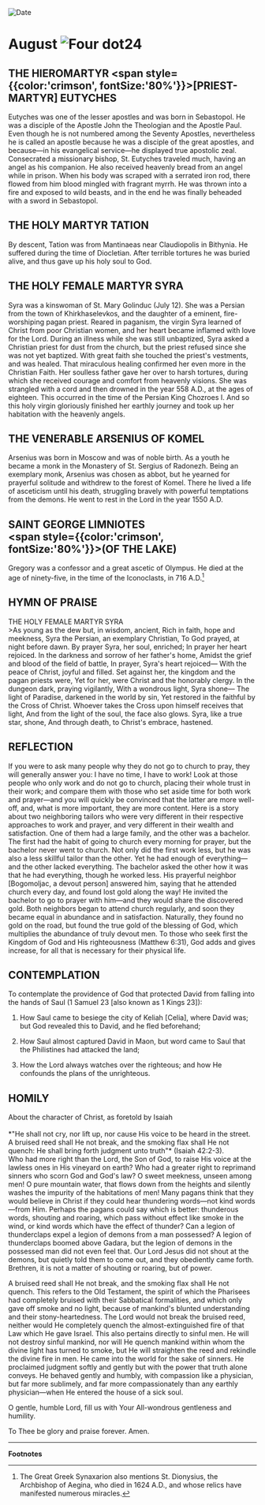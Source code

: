 
<RunningHead />
<Image src="/title-imprint.png" height={68} width={50} alt="Date" className="title-imprint"/>

# <div id="date">August <Image className="four-dot" src="/four-dot.png" height={15} width={15} alt="Four dot" />24</div>

## THE HIEROMARTYR <span style={{color:'crimson', fontSize:'80%'}}>[PRIEST-MARTYR]</span> EUTYCHES

Eutyches was one of the lesser apostles and was born in Sebastopol. He was a disciple of the Apostle John the Theologian and the Apostle Paul. Even though he is not numbered among the Seventy Apostles, nevertheless he is called an apostle because he was a disciple of the great apostles, and because—in his evangelical service—he displayed true apostolic zeal. Consecrated a missionary bishop, St. Eutyches traveled much, having an angel as his companion. He also received heavenly bread from an angel while in prison. When his body was scraped with a serrated iron rod, there flowed from him blood mingled with fragrant myrrh. He was thrown into a fire and exposed to wild beasts, and in the end he was finally beheaded with a sword in Sebastopol.

## THE HOLY MARTYR TATION

By descent, Tation was from Mantinaeas near Claudiopolis in Bithynia. He suffered during the time of Diocletian. After terrible tortures he was buried alive, and thus gave up his holy soul to God.

## THE HOLY FEMALE MARTYR SYRA

Syra was a kinswoman of St. Mary Golinduc (July 12). She was a Persian from the town of Khirkhaselevkos, and the daughter of a eminent, fire-worshiping pagan priest. Reared in paganism, the virgin Syra learned of Christ from poor Christian women, and her heart became inflamed with love for the Lord. During an illness while she was still unbaptized, Syra asked a Christian priest for dust from the church, but the priest refused since she was not yet baptized. With great faith she touched the priest's vestments, and was healed. That miraculous healing confirmed her even more in the Christian Faith. Her soulless father gave her over to harsh tortures, during which she received courage and comfort from heavenly visions. She was strangled with a cord and then drowned in the year 558 A.D., at the ages of eighteen. This occurred in the time of the Persian King Chozroes I. And so this holy virgin gloriously finished her earthly journey and took up her habitation with the heavenly angels.

## THE VENERABLE ARSENIUS OF KOMEL

Arsenius was born in Moscow and was of noble birth. As a youth he became a monk in the Monastery of St. Sergius of Radonezh. Being an exemplary monk, Arsenius was chosen as abbot, but he yearned for prayerful solitude and withdrew to the forest of Komel. There he lived a life of asceticism until his death, struggling bravely with powerful temptations from the demons. He went to rest in the Lord in the year 1550 A.D.

## SAINT GEORGE LIMNIOTES <br /><span style={{color:'crimson', fontSize:'80%'}}>(OF THE LAKE)</span>

Gregory was a confessor and a great ascetic of Olympus. He died at the age of ninety-five, in the time of the Iconoclasts, in 716 A.D.[^1]


## HYMN OF PRAISE
<div style={{textAlign:'center', color:'crimson', fontWeight:'bold'}}>
THE HOLY FEMALE MARTYR SYRA
</div>
>As young as the dew but, in wisdom, ancient,  
Rich in faith, hope and meekness,  
Syra the Persian, an exemplary Christian,  
To God prayed, at night before dawn.  
By prayer Syra, her soul, enriched;  
In prayer her heart rejoiced.  
In the darkness and sorrow of her father's home,  
Amidst the grief and blood of the field of battle,  
In prayer, Syra's heart rejoiced—  
With the peace of Christ, joyful and filled.  
Set against her, the kingdom and the pagan priests were,  
Yet for her, were Christ and the honorably clergy.  
In the dungeon dark, praying vigilantly,  
With a wondrous light, Syra shone—  
The light of Paradise, darkened in the world by sin,  
Yet restored in the faithful by the Cross of Christ.  
Whoever takes the Cross upon himself receives that light,  
And from the light of the soul, the face also glows.  
Syra, like a true star, shone,  
And through death, to Christ's embrace, hastened.  


## REFLECTION

If you were to ask many people why they do not go to church to pray, they will generally answer you: I have no time, I have to work! Look at those people who only work and do not go to church, placing their whole trust in their work; and compare them with those who set aside time for both work and prayer—and you will quickly be convinced that the latter are more well-off, and, what is more important, they are more content. Here is a story about two neighboring tailors who were very different in their respective approaches to work and prayer, and very different in their wealth and satisfaction. One of them had a large family, and the other was a bachelor. The first had the habit of going to church every morning for prayer, but the bachelor never went to church. Not only did the first work less, but he was also a less skillful tailor than the other. Yet he had enough of everything—and the other lacked everything. The bachelor asked the other how it was that he had everything, though he worked less. His prayerful neighbor [Bogomoljac, a devout person] answered him, saying that he attended church every day, and found lost gold along the way! He invited the bachelor to go to prayer with him—and they would share the discovered gold. Both neighbors began to attend church regularly, and soon they became equal in abundance and in satisfaction. Naturally, they found no gold on the road, but found the true gold of the blessing of God, which multiplies the abundance of truly devout men. To those who seek first the Kingdom of God and His righteousness (Matthew 6:31), God adds and gives increase, for all that is necessary for their physical life.


## CONTEMPLATION

To contemplate the providence of God that protected David from falling into the hands of Saul (1 Samuel 23 [also known as 1 Kings 23]):

1. How Saul came to besiege the city of Keliah [Celia], where David was; but God revealed this to David, and he fled beforehand;

2. How Saul almost captured David in Maon, but word came to Saul that the Philistines had attacked the land;

3. How the Lord always watches over the righteous; and how He confounds the plans of the unrighteous.


## HOMILY
<div style={{textAlign:'center', color:'crimson', fontWeight:'bold'}}>
About the character of Christ, as foretold by Isaiah
</div>
<br />
<div style={{textAlign:'right'}}>
*"He shall not cry, nor lift up, nor cause His voice to be heard in the street. A bruised reed shall He not break, and the smoking flax shall He not quench: He shall bring forth judgment unto truth"* (Isaiah 42:2-3).
</div>
Who had more right than the Lord, the Son of God, to raise His voice at the lawless ones in His vineyard on earth? Who had a greater right to reprimand sinners who scorn God and God's law? O sweet meekness, unseen among men! O pure mountain water, that flows down from the heights and silently washes the impurity of the habitations of men! Many pagans think that they would believe in Christ if they could hear thundering words—not kind words—from Him. Perhaps the pagans could say which is better: thunderous words, shouting and roaring, which pass without effect like smoke in the wind, or kind words which have the effect of thunder? Can a legion of thunderclaps expel a legion of demons from a man possessed? A legion of thunderclaps boomed above Gadara, but the legion of demons in the possessed man did not even feel that. Our Lord Jesus did not shout at the demons, but quietly told them to come out, and they obediently came forth. Brethren, it is not a matter of shouting or roaring, but of power.

A bruised reed shall He not break, and the smoking flax shall He not quench. This refers to the Old Testament, the spirit of which the Pharisees had completely bruised with their Sabbatical formalities, and which only gave off smoke and no light, because of mankind's blunted understanding and their stony-heartedness. The Lord would not break the bruised reed, neither would He completely quench the almost-extinguished fire of that Law which He gave Israel. This also pertains directly to sinful men. He will not destroy sinful mankind, nor will He quench mankind within whom the divine light has turned to smoke, but He will straighten the reed and rekindle the divine fire in men. He came into the world for the sake of sinners. He proclaimed judgment softly and gently but with the power that truth alone conveys. He behaved gently and humbly, with compassion like a physician, but far more sublimely, and far more compassionately than any earthly physician—when He entered the house of a sick soul.

O gentle, humble Lord, fill us with Your All-wondrous gentleness and humility.

To Thee be glory and praise forever. Amen.

---
**Footnotes**

[^1]: The Great Greek Synaxarion also mentions St. Dionysius, the Archbishop of Aegina, who died in 1624 A.D., and whose relics have manifested numerous miracles.